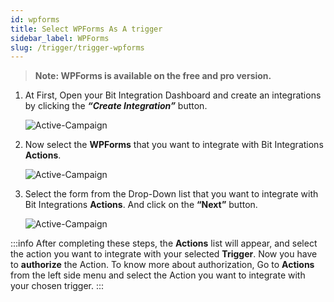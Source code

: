 ```yaml
---
id: wpforms
title: Select WPForms As A trigger
sidebar_label: WPForms
slug: /trigger/trigger-wpforms
---
```




> **Note: WPForms is available on the free and pro version.**

1. At First, Open your Bit Integration Dashboard and create an integrations by clicking the **_“Create Integration”_** button.

   <Image
     src="trigger/wp-forms/_create-integrations"
     alt="Active-Campaign"
     w="1020"
     h="350"
   />

2. Now select the **WPForms** that you want to integrate with Bit Integrations **Actions**.

   <Image
     src="trigger/wp-forms/_select-trigger"
     alt="Active-Campaign"
     w="1020"
     h="350"
   />

3. Select the form from the Drop-Down list that you want to integrate with Bit Integrations **Actions**. And click on the **“Next”** button.

   <Image
     src="trigger/wp-forms/_wp-forms"
     alt="Active-Campaign"
     w="1020"
     h="350"
   />

:::info
  After completing these steps, the **Actions** list will appear, and select the action you want to integrate with your selected **Trigger**. Now you have to **authorize** the Action. To know more about authorization, Go to **Actions** from the left side menu and select the Action you want to integrate with your chosen trigger.
:::


<Feedback/>